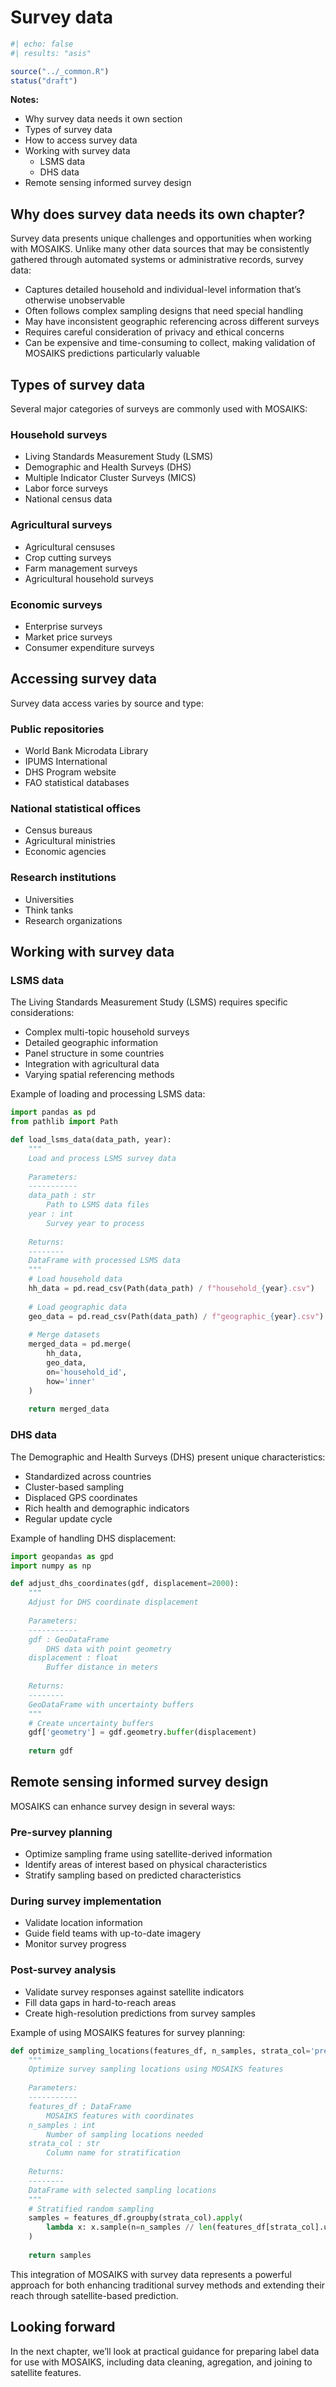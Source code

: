 # Survey data {#sec-labels-survey}

```r
#| echo: false
#| results: "asis"

source("../_common.R")
status("draft")
```

**Notes:**

- Why survey data needs it own section
- Types of survey data
- How to access survey data
- Working with survey data
    - LSMS data
    - DHS data
- Remote sensing informed survey design

## Why does survey data needs its own chapter?

Survey data presents unique challenges and opportunities when working with MOSAIKS. Unlike many other data sources that may be consistently gathered through automated systems or administrative records, survey data:

- Captures detailed household and individual-level information that's otherwise unobservable
- Often follows complex sampling designs that need special handling
- May have inconsistent geographic referencing across different surveys
- Requires careful consideration of privacy and ethical concerns
- Can be expensive and time-consuming to collect, making validation of MOSAIKS predictions particularly valuable

## Types of survey data

Several major categories of surveys are commonly used with MOSAIKS:

### Household surveys
- Living Standards Measurement Study (LSMS)
- Demographic and Health Surveys (DHS)
- Multiple Indicator Cluster Surveys (MICS)
- Labor force surveys
- National census data

### Agricultural surveys
- Agricultural censuses
- Crop cutting surveys
- Farm management surveys
- Agricultural household surveys

### Economic surveys
- Enterprise surveys
- Market price surveys
- Consumer expenditure surveys

## Accessing survey data

Survey data access varies by source and type:

### Public repositories
- World Bank Microdata Library
- IPUMS International
- DHS Program website
- FAO statistical databases

### National statistical offices
- Census bureaus
- Agricultural ministries
- Economic agencies

### Research institutions
- Universities
- Think tanks
- Research organizations

## Working with survey data

### LSMS data
The Living Standards Measurement Study (LSMS) requires specific considerations:

- Complex multi-topic household surveys
- Detailed geographic information
- Panel structure in some countries
- Integration with agricultural data
- Varying spatial referencing methods

Example of loading and processing LSMS data:

```python
import pandas as pd
from pathlib import Path

def load_lsms_data(data_path, year):
    """
    Load and process LSMS survey data
    
    Parameters:
    -----------
    data_path : str
        Path to LSMS data files
    year : int
        Survey year to process
        
    Returns:
    --------
    DataFrame with processed LSMS data
    """
    # Load household data
    hh_data = pd.read_csv(Path(data_path) / f"household_{year}.csv")
    
    # Load geographic data
    geo_data = pd.read_csv(Path(data_path) / f"geographic_{year}.csv")
    
    # Merge datasets
    merged_data = pd.merge(
        hh_data, 
        geo_data,
        on='household_id',
        how='inner'
    )
    
    return merged_data
```

### DHS data
The Demographic and Health Surveys (DHS) present unique characteristics:

- Standardized across countries
- Cluster-based sampling
- Displaced GPS coordinates
- Rich health and demographic indicators
- Regular update cycle

Example of handling DHS displacement:

```python
import geopandas as gpd
import numpy as np

def adjust_dhs_coordinates(gdf, displacement=2000):
    """
    Adjust for DHS coordinate displacement
    
    Parameters:
    -----------
    gdf : GeoDataFrame
        DHS data with point geometry
    displacement : float
        Buffer distance in meters
        
    Returns:
    --------
    GeoDataFrame with uncertainty buffers
    """
    # Create uncertainty buffers
    gdf['geometry'] = gdf.geometry.buffer(displacement)
    
    return gdf
```

## Remote sensing informed survey design

MOSAIKS can enhance survey design in several ways:

### Pre-survey planning
- Optimize sampling frame using satellite-derived information
- Identify areas of interest based on physical characteristics
- Stratify sampling based on predicted characteristics

### During survey implementation
- Validate location information
- Guide field teams with up-to-date imagery
- Monitor survey progress

### Post-survey analysis
- Validate survey responses against satellite indicators
- Fill data gaps in hard-to-reach areas
- Create high-resolution predictions from survey samples

Example of using MOSAIKS features for survey planning:

```python
def optimize_sampling_locations(features_df, n_samples, strata_col='predicted_class'):
    """
    Optimize survey sampling locations using MOSAIKS features
    
    Parameters:
    -----------
    features_df : DataFrame
        MOSAIKS features with coordinates
    n_samples : int
        Number of sampling locations needed
    strata_col : str
        Column name for stratification
        
    Returns:
    --------
    DataFrame with selected sampling locations
    """
    # Stratified random sampling
    samples = features_df.groupby(strata_col).apply(
        lambda x: x.sample(n=n_samples // len(features_df[strata_col].unique()))
    )
    
    return samples
```

This integration of MOSAIKS with survey data represents a powerful approach for both enhancing traditional survey methods and extending their reach through satellite-based prediction.

::: {.callout-note}
# Looking forward

In the next chapter, we'll look at practical guidance for preparing label data for use with MOSAIKS, including data cleaning, agregation, and joining to satellite features.
:::
